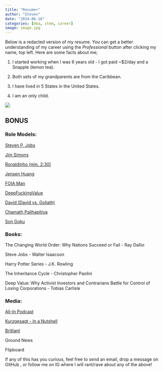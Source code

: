 ```yaml
---
title: "Resume+"
author: "Steven"
date: "2024-06-16"
categories: [mba, stem, career]
image: image.jpg
---
```


Below is a redacted version of my resume. You can get a better understanding of my career using the *Professional* button after clicking my name, top left. Here are some facts about me;

1.  I started working when I was 6 years old - I got paid \~\$2/day and a Snapple (lemon tea).

2.  Both sets of my grandparents are from the Caribbean.

3.  I have lived in 5 States in the United States.

4.  I am an only child.

![](image.jpg){fig-align="left"}

## BONUS

### **Role Models**:

[Steven P. Jobs](Steve-Jobs-Walter-Isaacson/dp/1451648537)

[Jim Simons](DeepFuckingValue)

[Ronaldinho (min. 2:30)](https://www.youtube.com/watch?v=Zmf5hT5tIVQ)

[Jensen Huang](https://nvidianews.nvidia.com/bios/jensen-huang)

[FOIA Man](https://www.bloomberg.com/news/videos/2023-07-19/meet-the-man-who-sues-the-government-for-information)

[DeepFuckingValue](https://www.reddit.com/r/GME/comments/1dbq6m7/the_crazies_stick_together_keith_gill/#lightbox)

[David (David vs. Goliath)](https://www.oxfordlearnersdictionaries.com/definition/american_english/david-and-goliath)

[Chamath Palihapitiya](https://substack.com/@chamath?utm_source=about-page)

[Son Goku](https://hero.fandom.com/wiki/Goku_(Dragon_Ball)?file=Kid+Goku.png)

### **Books**:

The Changing World Order: Why Nations Succeed or Fail - Ray Dallio

Steve Jobs - Walter Isaacson

Harry Potter Series - J.K. Rowling

The Inheritance Cycle - Christopher Paolini

Deep Value: Why Activist Investors and Contrarians Battle for Control of Losing Corporations - Tobias Carlisle

### **Media:**

[All-In Podcast](https://www.youtube.com/@allin/videos)

[Kurzgesagt - In a Nutshell](https://www.youtube.com/@kurzgesagt/videos)

[Brilliant](https://brilliant.org/about/)

Ground News

Flipboard

If any of this has you curious, feel free to send an email, drop a message on GitHub , or follow me on IG where I will rant/rave about any of the above!

